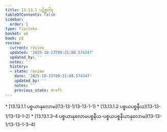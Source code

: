 ```yaml
---
title: 13.13.1 ပဋိစ္စဝါရ
tableOfContents: false
sidebar:
  order: 1
type: tipitaka
basket: ab
book: p2
review:
  current: review
  updated: '2025-10-23T09:21:08.574347'
  updated_by: ''
  notes: ''
  history:
  - state: review
    date: '2025-10-23T09:21:08.574347'
    updated_by: ''
    notes: ''
    previous_state: draft
---
```



<ReviewStatus review={frontmatter.review} showDetails={true} />

<HypothesisAnnotation frontmatter={frontmatter} />

<DynamicBreadcrumb />



<TableOfContents book="p2" section="13.13.1">
* [13.13.1.1 ပစ္စယာနုလောမ](13-13-1/13-13-1-1)
* [13.13.1.2 ပစ္စယပစ္စနီယ](13-13-1/13-13-1-2)
* [13.13.1.3–4 ပစ္စယာနုလောမပစ္စနီယ-ပစ္စယပစ္စနီယာနုလောမ](13-13-1/13-13-1-3–4)
</TableOfContents>